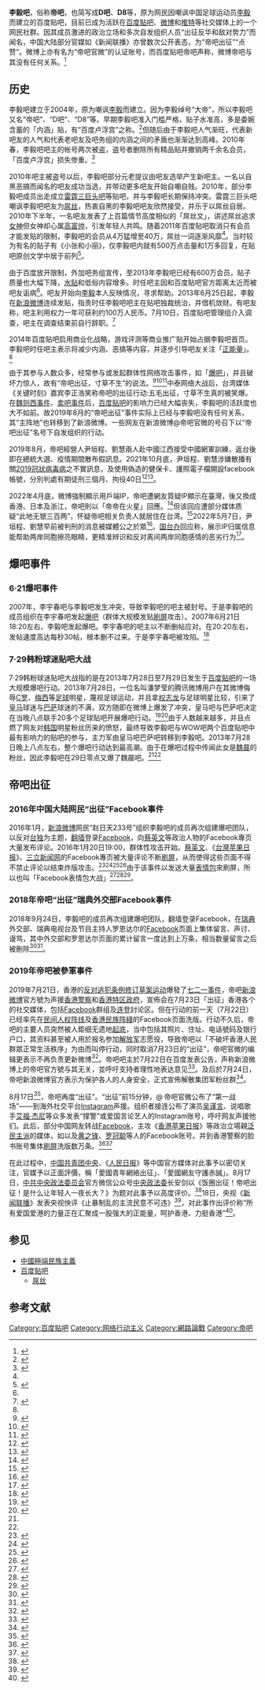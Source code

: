 {{多個問題|
{{globalize|time=2019-09-30T17:31:45+00:00}}
{{Refimprove|time=2019-09-01T02:31:59+00:00}}
{{pov|time=2019-09-30T17:31:45+00:00}}
}}
{{UTC+8}}
{{Infobox website
| name             = 百度贴吧李毅吧
| screenshot       = Liyi Tieba Homepage Screenshot.png
| screenshot_size  = 150px
| url              = [https://tieba.baidu.com/f?kw=%E6%9D%8E%E6%AF%85 李毅吧]
| type             = [[网络论坛|网络论坛]]的一个板块
| language         = 简体中文
| registration     = 选择性
| owner            = [[百度公司|百度公司]]
| launch_date      = {{Start date and age|2004}}
| current_status   = 线上
| content_license  = [[版权所有|版权所有]]
}}
'''李毅吧'''，俗称'''帝吧'''，也简写成'''D吧'''、'''D8'''等，原为网民因嘲讽中国足球运动员[[李毅_(足球运动员)|李毅]]而建立的百度贴吧，目前已成为活跃在[[百度贴吧|百度贴吧]]、[[微博|微博]]和[[推特|推特]]等社交媒体上的一个网民社群。因其成员激进的政治立场和多次自发组织人员“出征反华和敌对势力”而闻名，中国大陆部分官媒如《新闻联播》亦曾数次公开表态，为“帝吧出征”“点赞”。微博上亦有名为“帝吧官微”的认证账号，而百度贴吧帝吧声称，微博帝吧与其没有任何关系。<ref>{{Cite web |url=https://tieba.baidu.com/p/6684939531 |title=【公告】帝吧声明：帝吧没有任何外拓展平台，帝吧仅局限于贴吧 |access-date=2021-05-12 |archive-date=2021-05-12 |archive-url=https://web.archive.org/web/20210512181257/https://tieba.baidu.com/p/6684939531 |dead-url=no }}</ref>

== 历史 ==
李毅吧建立于2004年，原为嘲讽[[李毅_(足球运动员)|李毅]]而建立。因为李毅绰号“大帝”，所以李毅吧又名“帝吧”、“D吧”、“D8”等。早期李毅吧准入门槛严格，贴子水准高，多是委婉含蓄的「内涵」贴，有“百度卢浮宫”之称。<ref>{{cite web|url=https://cloud.tencent.com/info/ad70877a7e72221f63f57b10b495c2b2.html|title=百度李毅吧，也叫帝吧，有百度卢浮宫之称|website=腾讯云资讯|language=zh-hans|author=lzno31|date=2017-12-10|access-date=2018-10-01|dead-url=yes|archive-url=https://web.archive.org/web/20181001213726/https://cloud.tencent.com/info/ad70877a7e72221f63f57b10b495c2b2.html|archive-date=2018-10-01}}</ref>但随后由于李毅吧人气渐旺，代表新吧友的人气和代表老吧友及吧务组的内涵之间的矛盾也渐渐达到高峰。2010年春，李毅吧吧主的帐号两次被盗，盗号者删除所有精品贴并撤销两千余名会员，「百度卢浮宫」损失惨重。<ref name="lishi">{{cite web |title=李毅吧核心人物首度还原：那些被互联网培植的愤怒 |url=https://tech.qq.com/a/20160718/013733.htm |website=腾讯 |accessdate=2021-12-07 |archive-date=2021-12-09 |archive-url=https://web.archive.org/web/20211209200650/https://tech.qq.com/a/20160718/013733.htm |dead-url=no }}</ref>

2010年吧主被盗号以后，李毅吧部分元老提议由吧友选举产生新吧主。一名以自黑恶搞而闻名的吧友成功当选，并带动更多吧友开始自嘲自贱。2010年，部分李毅吧成员出走成立[[雷霆三巨头吧|雷霆三巨头吧]]等贴吧，并与李毅吧长期保持冲突。雷霆三巨头吧嘲讽李毅吧吧友为[[屌丝|屌丝]]，热衷自黑的李毅吧吧友欣然接受，并乐于以屌丝自居。2010年下半年，一名吧友发表了上百篇情节高度相似的「屌丝文」，讲述屌丝追求[[女神_(特定人群称谓)|女神]]但女神却心属[[高富帅|高富帅]]，引发年轻人共鸣。随着2011年百度贴吧取消只有会员才能发贴的限制，李毅吧的会员从4万猛增至40万，屌丝一词逐渐风靡<ref name="lishi"/>。当时较为有名的贴子有《小张和小丽》，仅李毅吧内就有500万点击量和1万多回复，在贴吧原创文学中居于前列<ref>{{cite web |title=网络爆红小说《小张和小丽》里面很多原型都能在聊城找到(图) |url=https://roll.sohu.com/20120413/n340404975.shtml |website=搜狐 |accessdate=2021-12-07 |archive-date=2021-12-09 |archive-url=https://web.archive.org/web/20211209194745/https://roll.sohu.com/20120413/n340404975.shtml |dead-url=no }}</ref>。

由于百度放开限制，外加吧务组宣传，至2013年李毅吧已经有600万会员，贴子质量也大幅下降，[[灌水_(网络用语)|水贴]]和低俗内容增多。时任吧主因和百度贴吧官方距离太近而被吧友诟病<ref name="lishi"/>。吧友开始向[[李毅|李毅]]本人反映情况，寻求帮助。2013年6月25日起，李毅在[[新浪微博|新浪微博]]连续发贴，指责时任李毅吧吧主在贴吧独裁统治，并借机敛财。有吧友称，吧主利用权力一年可获利约100万人民币。7月10日，百度贴吧管理组介入调查，吧主在调查结束前自行辞职。<ref>{{cite web |title=起底李毅吧：吧主敛财年入百万 网络暴力盛行 |url=https://m.sohu.com/n/382409380/ |website=搜狐 |accessdate=2021-12-07 |archive-date=2021-12-07 |archive-url=https://web.archive.org/web/20211207055946/https://m.sohu.com/n/382409380/ |dead-url=no }}</ref>

2014年百度贴吧启用商业化战略，游戏评测等商业推广贴开始占据李毅吧首页。李毅吧时任吧主表示将减少内涵、恶搞等内容，并逐步引导吧友关注「[[正能量|正能量]]」。<ref name="lishi"/>

由于其参与人数众多，经常参与或发起群体性网络攻击事件，如「[[爆吧|爆吧]]」，并且破坏力惊人，故有“帝吧出征，寸草不生”的说法。<ref>{{cite web|url=http://sports.qq.com/a/20160121/056029.htm|title=【体育课】帝吧出征寸草不生 他们为何而战？|website=腾讯网|language=zh-hans|date=2016-01-21|access-date=2018-10-01|dead-url=no|archive-url=https://web.archive.org/web/20181001213631/http://sports.qq.com/a/20160121/056029.htm|archive-date=2018-10-01}}</ref><ref>{{cite web|url=http://www.100tmt.com/news/news_4334.shtml|title=帝吧出征，寸草不生，中国网民差点收复台湾|publisher=大熊老师很抱歉|website=创客100网|author=万能的大熊|date=2016-01-25|access-date=2018-10-01|language=zh-hans|dead-url=no|archive-url=https://web.archive.org/web/20181001214726/http://www.100tmt.com/news/news_4334.shtml|archive-date=2018-10-01}}</ref><ref>{{cite web|url=https://www.thenewslens.com/article/35362|title=帝吧出征，寸草不生？这种制式转贴文章或罐头贴图能说服什么人？|website=The News Lens 关键评论网|date=2016-01-28|access-date=2018-10-01|language=zh-hant|dead-url=yes|archive-url=https://web.archive.org/web/20181001214817/https://www.thenewslens.com/article/35362|archive-date=2018-10-01}}</ref>中泰网络大战后，台湾媒体《关键时刻》嘉宾李正浩笑称帝吧的出征行动:五毛出征，寸草不生真的被笑爆。
在[[魏则西事件|魏则西事件]]、[[卖吧事件|卖吧事件]]后，[[百度贴吧|百度贴吧]]的影响力已经大幅丧失，李毅吧的活跃度也大不如前。故2019年8月的“帝吧出征”事件实际上已经与李毅吧没有任何关系，其“主阵地”也转移到了新浪微博。一些网友在新浪微博@帝吧官微的号召下以“帝吧出征”名号下自发组织的行动。

2019年8月，帝吧經營人尹垣程、劉慧兩人赴中國江西接受中國網軍訓練，返台後即在總統大選、疫情期間散布假訊息。2021年10月底，尹垣程、劉慧涉嫌散播有關[[2019冠狀病毒病|2019冠狀病毒病]]之不實訊息，及使用偽造的健保卡、護照電子檔開設facebook帳號，分別判處有期徒刑三個月、拘役40日<ref>{{Cite web|title=花蓮地方法院判決書|url=https://law.judicial.gov.tw/FJUD/data.aspx?ty=JD&id=HLDM%2c110%2c%e6%98%93%2c225%2c20211028%2c1&ot=in|access-date=2022-05-09|archive-date=2022-05-16|archive-url=https://web.archive.org/web/20220516054811/https://law.judicial.gov.tw/FJUD/data.aspx?ty=JD&id=HLDM%2c110%2c%e6%98%93%2c225%2c20211028%2c1&ot=in}}</ref><ref>{{Cite web|title=起訴書及相關細節|url=https://psue.moj.gov.tw/psiqs/detail.jsp?d=80bfe5c5edaba769debf17baf92f3c40e4962404cb68d60ba6}}</ref>。

2022年4月底，微博強制顯示用戶端IP，帝吧遭網友質疑IP顯示在臺灣，後又換成香港、日本及浙江，帝吧則以「帝帝在火星」回應。<ref>{{cite news|date=2022-04-30|title=中國多名愛國網紅IP在國外 帝吧官微IP在台灣|url=https://www.cna.com.tw/news/acn/202204300220.aspx|agency=中央通訊社|author=楊昇儒|accessdate=2022-05-03|language=zh-tw|archive-date=2022-06-20|archive-url=https://web.archive.org/web/20220620205637/https://www.cna.com.tw/news/acn/202204300220.aspx}}</ref>但该回应遭部分媒体质疑“此地无银三百两”，怀疑帝吧相关负责人就居住在台湾。<ref>{{Cite web|title=【精選】中國經濟慘…外資逃亡單月流失5千億！習近平軟化找科技大咖救命？【關鍵時刻】-劉寶傑 黃世聰 吳子嘉 林廷輝 陳東豪 姚惠珍|url=https://www.youtube.com/watch?v=a7ynPD27CVI|access-date=2022-05-08|archive-date=2022-05-08|archive-url=https://web.archive.org/web/20220508065312/https://www.youtube.com/watch?v=a7ynPD27CVI}}</ref>2022年5月7日，尹垣程、劉慧早前被判刑的消息被媒體公之於眾<ref>{{Cite web|title=台灣人受訓當中國網軍！「帝吧」台男軍頭放疫情謠言判刑3月|url=https://news.ltn.com.tw/news/society/breakingnews/3919012|access-date=2022-05-08|archive-date=2022-05-14|archive-url=https://web.archive.org/web/20220514171237/https://news.ltn.com.tw/news/society/breakingnews/3919012}}</ref>。[[国台办|国台办]]回应称，展示IP归属信息能帮助两岸同胞擦亮眼睛，更精准辨识和反对离间两岸同胞感情的恶劣行为<ref>{{Cite web|title=国台办回应帝吧官微IP属地显示为台湾|url=https://finance.sina.com.cn/tech/2022-05-11/doc-imcwipii9222691.shtml|access-date=2022-05-11|date=2022-05-11|last=财联社|work=新浪科技|archive-date=2022-05-12|archive-url=https://web.archive.org/web/20220512000004/https://finance.sina.com.cn/tech/2022-05-11/doc-imcwipii9222691.shtml}}</ref>。

== 爆吧事件 ==
=== 6·21爆吧事件 ===
2007年，李宇春吧与李毅吧发生冲突，导致李毅吧的吧主被封号。于是李毅吧的成员组织在李宇春吧发起[[爆吧|爆吧]]（群体大规模发贴[[刷屏|刷屏]]攻击）。2007年6月21日18:20左右，李毅吧发起爆吧。李宇春吧的吧主以不断删帖应对。在20:20左右，发帖速度高达每秒30帖，根本删不过来。于是李宇春吧被攻陷。<ref>{{cite web|title=[学子论文]从“爆吧”看网络传播|website=人民网|url=http://media.people.com.cn/GB/22114/44110/142321/10476002.html|date=2009-11-30|access-date=2018-10-01|author=鞠圣娇|dead-url=yes|archive-url=https://web.archive.org/web/20181001184858/http://media.people.com.cn/GB/22114/44110/142321/10476002.html|archive-date=2018-10-01|language=zh-hans}}</ref>

=== 7·29韩粉球迷贴吧大战 ===
7·29韩粉球迷贴吧大战指的是在2013年7月28日至7月29日发生于[[百度贴吧|百度贴吧]]的一场大规模爆吧行动。2013年7月28日，一位名叫潘梦莹的腾讯微博用户在其微博侮辱[[C罗|C罗]]、[[梅西|梅西]]等[[足球|足球]]明星，蔑视足球运动，并且拿[[权志龙|权志龙]]与足球明星比较，引来了[[皇家马德里足球会|皇马]]球迷与[[巴塞隆拿足球会|巴萨]]球迷的不满，双方随即在微博上爆发了冲突，皇马吧与巴萨吧决定在当晚八点联手20多个足球贴吧开展爆吧行动。<ref name="auto">{{cite web|url=http://finance.jrj.com.cn/tech/2013/08/01192215620386-7.shtml|date=2013-08-01|title=揭秘权志龙吧爆吧事件全过程|publisher=金融界|archive-url=https://archive.today/20130801124004/http://finance.jrj.com.cn/tech/2013/08/01192215620386-7.shtml|archive-date=2013-08-01|access-date=2018-10-01}}</ref><ref name="xinlanwang">{{cite web|url=http://n.cztv.com/wy/2013/07/2013-07-293967861.htm|language=zh-hans|title=揭秘权志龙吧爆吧事件全过程 粉丝乱黑球星遭球迷围攻|website=新蓝网|date=2013-07-29|access-date=2018-10-01|dead-url=no|archive-date=2018-10-01|archive-url=https://web.archive.org/web/20181001185934/http://n.cztv.com/wy/2013/07/2013-07-293967861.htm}}</ref>由于人数越来越多，并且点燃了网友对[[韩国|韩国]]明星粉丝历来的愤怒，最终导致李毅吧与WOW吧两个百度贴吧中最有影响力的贴吧的参与，主力军由皇马吧巴萨吧转移到李毅吧。2013年7月28日晚上八点左右，整个爆吧行动达到最高潮。由于在爆吧过程中传闻此女是[[魏晨|魏晨]]的粉丝，因此李毅吧在29日零点又爆了魏晨吧。<ref name="auto"/><ref name="xinlanwang" />

==帝吧出征==
=== 2016年中国大陆网民“出征”Facebook事件 ===
{{main|2016年中国大陆网民“出征”Facebook事件}}
2016年1月，[[新浪微博|新浪微博]]网民“赵日天233号”组织李毅吧的成员再次组建爆吧团队，以反对[[台独|台独]]为主题，[[翻墙|翻墙]]登录[[Facebook|Facebook]]，向[[蔡英文|蔡英文]]等政治人物的Facebook專页大量发布评论。2016年1月20日19:00，群体性攻击开始。[[蔡英文|蔡英文]]、《[[苹果日报_(台湾)|台灣苹果日报]]》、[[三立新闻网|三立新闻网]]的Facebook專页被大量评论不断[[刷屏|刷屏]]，从而使得这些页面不得不禁止评论以结束炸版攻击。<ref>{{cite web|url=http://tech.sina.com.cn/i/2016-01-22/doc-ifxnuvxe8360645.shtml|title=人民日报评帝吧出征FB：90后，相信你们！|website=新浪科技|publisher=人民日报公众号|date=2016-01-22|access-date=2018-10-01|language=zh-hans|dead-url=no|archive-url=https://web.archive.org/web/20181001210329/http://tech.sina.com.cn/i/2016-01-22/doc-ifxnuvxe8360645.shtml|archive-date=2018-10-01}}</ref><ref name="pinwan">{{cite news | title = 亲历帝吧出征FB“表情包大战” 两岸不是在战斗而是狂欢 | publisher = 品玩 | date = 2016-01-21 | url = http://www.pingwest.com/fighting-with-fun/ | language = zh | deadurl = yes | archiveurl = https://web.archive.org/web/20160224075404/http://www.pingwest.com/fighting-with-fun/ | archivedate = 2016-02-24 | access-date = 2018-10-01 }}</ref><ref name="sohu">{{cite news | title = 帝吧出征fb表情包大战升级 千万大陆网友翻墙占领脸书 | publisher = 搜狐 | date = 2016-01-20 | url = http://mt.sohu.com/20160120/n435260101.shtml | language = zh | deadurl = yes | archiveurl = https://web.archive.org/web/20160124062316/http://mt.sohu.com/20160120/n435260101.shtml | archivedate = 2016-01-24 | accessdate = 2018-10-01 }}</ref><ref name="qianzhan">{{cite news| title = 帝吧“表情包”远征FB成绩单：台独电视台吓呆| publisher = 前瞻网| date = 2016-01-21| url = http://www.admin5.com/article/20160121/644202.shtml| language = zh| deadurl = yes| archiveurl = https://web.archive.org/web/20160122111821/http://www.admin5.com/article/20160121/644202.shtml| archivedate = 2016-01-22| access-date = 2018-10-01}}</ref>由于该事件以发送大量[[表情包|表情包]]來刷屏，所以也叫「Facebook表情包大战」<ref>{{cite web|url=http://www.pingwest.com/fighting-with-fun/|archive-url=https://web.archive.org/web/20170104050842/http://www.pingwest.com/fighting-with-fun/|language=zh-hans|title=亲自参加两岸Facebook"表情包大战"是一种什么样的体验？|website=PingWest品玩|author=fengshangyue|date=2016-01-20|archive-date=2017-01-04|dead-url=yes|access-date=2018-10-01}}</ref><ref>{{cite web|website=新浪新闻中心|language=zh-hans|title="台湾网络被大陆表情包碾压"事件的意义被低估了|archive-date=2017-07-01|date=2016-01-19|url=http://news.sina.com.cn/c/2016-01-19/doc-ifxnqriz9903200.shtml|dead-url=no|archive-url=https://web.archive.org/web/20170701161032/http://news.sina.com.cn/c/2016-01-19/doc-ifxnqriz9903200.shtml|access-date=2018-10-01}}</ref><ref>{{Cite news|url=http://mil.sohu.com/20160127/n436027172.shtml|title=大陆和台湾网友掀表情包大战 国台办回应|date=2016-01-27|access-date=2018-10-07|language=zh-hans|website=搜狐军事频道|publisher=观察者网|dead-url=no|archive-url=https://web.archive.org/web/20181007023705/http://mil.sohu.com/20160127/n436027172.shtml|archive-date=2018-10-07}}</ref>。

=== 2018年帝吧“出征”瑞典外交部Facebook事件 ===
{{see also|中国游客瑞典旅舍事件}}
2018年9月24日，李毅吧的成员再次组建爆吧团队，翻墙登录Facebook，在[[瑞典|瑞典]]外交部、瑞典电视台及节目主持人罗恩达尔的[[Facebook|Facebook]]页面上集体留言、声讨、谩骂，其中外交部和罗恩达尔页面的累计留言一度达到上万条，相当数量留言之后被刪除<ref>{{cite web|title=內地网民「翻墙」涌瑞典外交部Facebook洗版　自詡「中式幽默」|url=https://www.hk01.com/%E5%8D%B3%E6%99%82%E4%B8%AD%E5%9C%8B/239611/%E5%85%A7%E5%9C%B0%E7%B6%B2%E6%B0%91-%E7%BF%BB%E7%89%86-%E6%B9%A7%E7%91%9E%E5%85%B8%E5%A4%96%E4%BA%A4%E9%83%A8facebook%E6%B4%97%E7%89%88-%E8%87%AA%E8%A9%A1-%E4%B8%AD%E5%BC%8F%E5%B9%BD%E9%BB%98|website=香港01|date=2018-09-25|access-date=2018-10-07|language=zh-hant|author=王兆阳|dead-url=no|archive-url=https://web.archive.org/web/20181007023725/https://www.hk01.com/%E5%8D%B3%E6%99%82%E4%B8%AD%E5%9C%8B/239611/%E5%85%A7%E5%9C%B0%E7%B6%B2%E6%B0%91-%E7%BF%BB%E7%89%86-%E6%B9%A7%E7%91%9E%E5%85%B8%E5%A4%96%E4%BA%A4%E9%83%A8facebook%E6%B4%97%E7%89%88-%E8%87%AA%E8%A9%A1-%E4%B8%AD%E5%BC%8F%E5%B9%BD%E9%BB%98|archive-date=2018-10-07}}</ref><ref>{{cite web|title=中国网军翻墙出征！瑞典外交部、主持人脸书沦陷|url=https://tw.appledaily.com/new/realtime/20180925/1436102/|website=苹果日报 (台湾)|date=2018-09-25|access-date=2018-10-07|language=zh-hant|dead-url=no|archive-url=https://web.archive.org/web/20181007023746/https://tw.appledaily.com/new/realtime/20180925/1436102/|archive-date=2018-10-07}}</ref>。

=== 2019年帝吧被參軍事件 ===
{{main|2019年帝吧出征事件}}
2019年7月21日，香港的[[反对逃犯条例修订草案运动|反对逃犯条例修订草案运动]]爆發了[[七二一事件|七二一事件]]，帝吧[[新浪微博|新浪微博]]官方號为声援[[香港警察|香港警察]]和[[香港特別行政区政府|香港特区政府]]，宣佈会在7月23日「出征」香港各个的社交媒体，包括[[Facebook|Facebook]]群组及[[连登|连登]]討论区。但在行动的前一天（7月22日）已经率先在[[民间人权阵线|民间人权阵线]]及[[香港民族阵綫|香港民族阵綫]]的Facebook页面洗版。行动不久后，帝吧的主要人员突然被人鉅细无遗地[[起底|起底]]，当中包括其照片、住址、电话號码及银行户口，其资料甚至被人用於报名参加[[解放军|解放军]]志愿役，导致帝吧以「不破坏香港人民群眾正常生活秩序」为由而叫停行动，同时取消7月23日的“出征”，帝吧官微的编辑更表示不再负责更新微博<ref>{{cite web|title=中国网军扬言到香港 FB 踩场　反被起底「所有」个人私隱|url=https://unwire.hk/2019/07/23/china-ver-ctos/tech-secure/|website=UNWIRE.HK|date=2019-07-23|language=zh-hant|dead-url=no|access-date=2019-07-23|archive-date=2019-07-23|archive-url=https://web.archive.org/web/20190723160632/https://unwire.hk/2019/07/23/china-ver-ctos/tech-secure/}}</ref>。帝吧吧主於7月22日在百度发表公告，声称新浪微博上的帝吧官方號与其无关，並呼吁支持者理性地表达意见<ref>{{cite web |author1=无字教科书 |title=【公告】帝吧奉行理性爱国的原则，其他平台“帝吧”与本吧无关 |url=https://tieba.baidu.com/p/6202451009 |website=百度贴吧 |accessdate=2019-07-25 |ref=baidu2019722 |archive-date=2020-05-20 |archive-url=https://web.archive.org/web/20200520021434/https://tieba.baidu.com/p/6202451009 |dead-url=no }}</ref>。及后於7月24日，帝吧新浪微博官方表示为保护各人的人身安全，正式宣佈解散集团军粉丝群<ref name="hk012019725">{{cite news |author1=陈锦洪 |title=中国网军「帝吧」解散未出战先败阵？原来想组5千人大军！？ |url=https://www.hk01.com/%E6%95%B8%E7%A2%BC%E7%94%9F%E6%B4%BB/355846/%E4%B8%AD%E5%9C%8B%E7%B6%B2%E8%BB%8D-%E5%B8%9D%E5%90%A7-%E8%A7%A3%E6%95%A3%E6%9C%AA%E5%87%BA%E6%88%B0%E5%85%88%E6%95%97%E9%99%A3-%E5%8E%9F%E4%BE%86%E6%83%B3%E7%B5%845%E5%8D%83%E4%BA%BA%E5%A4%A7%E8%BB%8D |accessdate=2019-07-25 |work=香港01 |date=2019-07-24 |language=zh-HK |archive-date=2020-11-27 |archive-url=https://web.archive.org/web/20201127025151/https://www.hk01.com/%E6%95%B8%E7%A2%BC%E7%94%9F%E6%B4%BB/355846/%E4%B8%AD%E5%9C%8B%E7%B6%B2%E8%BB%8D-%E5%B8%9D%E5%90%A7-%E8%A7%A3%E6%95%A3%E6%9C%AA%E5%87%BA%E6%88%B0%E5%85%88%E6%95%97%E9%99%A3-%E5%8E%9F%E4%BE%86%E6%83%B3%E7%B5%845%E5%8D%83%E4%BA%BA%E5%A4%A7%E8%BB%8D |dead-url=no }}</ref>。

8月17日<ref>{{Cite news |url=https://hk.on.cc/hk/bkn/cnt/news/20190818/bkn-20190818114408850-0818_00822_001.html |title=修例風波：網軍帝吧翻牆突襲　洗版強攻「毒蘋果」 |date=2019-08-18 |work=東網 on.cc |accessdate=2021-01-15 |language=zh-hk |archive-date=2020-08-10 |archive-url=https://web.archive.org/web/20200810060515/https://hk.on.cc/hk/bkn/cnt/news/20190818/bkn-20190818114408850-0818_00822_001.html |dead-url=no }}</ref>，帝吧再度“出征”。“出征”前15分钟，@ 帝吧官微公布了“第一战场”——到海外社交平台[[Instagram|Instagram]]声援{{需要解释|饭圈女孩}}。组织者接连公布了演员[[吴谨言|吴谨言]]、说唱歌手[[艾福·杰尼|艾福·杰尼]]等众多发表“撑警”或爱国言论艺人的Instagram账号，呼吁网友声援他们。此后，部分中国网友转战[[Facebook|Facebook]]，主攻《[[香港苹果日报|香港苹果日报]]》等政治立場親[[泛民主派|泛民主派]]的媒体，如以及[[黄之锋|黄之锋]]、[[罗冠聪|罗冠聪]]等人的Facebook账号。并到香港警察的脸书账号集体[[刷屏|刷屏]]洗版数万条。<ref>{{cite web|title=帝吧再出征，首站支援饭圈女孩|url=https://www.guancha.cn/politics/2019_08_18_514016_5.shtml/|website=GUANCHA.CN|date=2019-08-18|dead-url=no}}{{Dead link|date=2019年12月 |bot=InternetArchiveBot |fix-attempted=yes }}</ref><ref>{{Cite news |url=https://www.hk01.com/%E8%AD%B0%E4%BA%8B%E5%BB%B3/365058/%E9%80%83%E7%8A%AF%E6%A2%9D%E4%BE%8B-%E5%B8%9D%E5%90%A7%E5%87%BA%E5%BE%81-%E5%8A%9B%E6%92%90%E6%B8%AFsir-%E5%AE%98%E5%AA%92-%E6%84%9B%E5%9C%8B%E7%B6%B2%E5%8F%8B%E5%AE%88%E8%AD%B7%E8%B5%A4%E8%AA%A0 |title=帝吧出征「力撐港sir」　官媒：愛國網友守護赤誠 |date=2019-08-18 |work=香港01 |accessdate=2019-08-18 |language=zh-hk |archive-date=2020-05-22 |archive-url=https://web.archive.org/web/20200522124700/https://www.hk01.com/%E8%AD%B0%E4%BA%8B%E5%BB%B3/365058/%E9%80%83%E7%8A%AF%E6%A2%9D%E4%BE%8B-%E5%B8%9D%E5%90%A7%E5%87%BA%E5%BE%81-%E5%8A%9B%E6%92%90%E6%B8%AFsir-%E5%AE%98%E5%AA%92-%E6%84%9B%E5%9C%8B%E7%B6%B2%E5%8F%8B%E5%AE%88%E8%AD%B7%E8%B5%A4%E8%AA%A0 |dead-url=no }}</ref>

在此过程中，[[中国共青团中央|中国共青团中央]]、《[[人民日报|人民日报]]》等中国官方媒体对此事予以密切关注，官媒予以正面評價，稱「愛國青年網絡出征」、「愛國網友守護赤誠」。8月17日，[[中共中央政法委员会|中共中央政法委员会]]官方微信公众号[[中央政法委|中央政法委]]长安剑以《饭圈出征！帝吧出征！是什么让年轻人一夜长大？》为题对此事予以高度评价。<ref>{{Cite web|title=饭圈出征！帝吧出征！是什么让年轻人一夜长大？|url=https://mp.weixin.qq.com/s/7v4z3ozLOkHnLpDrYqxOcQ|accessdate=|author=|date=2019-08-17|format=|publisher=|language=简中|archiveurl=https://web.archive.org/web/20201213004951/https://mp.weixin.qq.com/s/7v4z3ozLOkHnLpDrYqxOcQ|archivedate=2020-12-13|dead-url=no}}</ref>18日，央视《[[新闻联播|新闻联播]]》发表央视快评《止暴制乱的主流民意不可违》<ref>{{Cite web|title=【央视快评】止暴制乱的主流民意不可违|url=http://news.cctv.com/2019/08/18/ARTIq1Pi2AVAtk9diJ5i1Tav190818.shtml|accessdate=2020-08-12|author=刘亮|date=2019-08-18|format=|work=news.cctv.com|publisher=央视网|language=zh-cn|archive-date=2021-07-05|archive-url=https://web.archive.org/web/20210705053726/https://s.go-mpulse.net/boomerang/7XL4G-6N3JX-QZ6JL-GESDR-2KLZL|dead-url=no}}</ref>，对此事作出评价称“所有爱国爱港的力量正在汇聚成一股强大的正能量，呵护香港、力挺香港”<ref>{{Cite web |url=https://news.sina.com.cn/c/2019-08-18/doc-ihytcern1749313.shtml |title=《新闻联播》播发央视快评:乱港暴力已入穷途末路 |access-date=2019-08-20 |archive-date=2019-08-20 |archive-url=https://web.archive.org/web/20190820163034/https://news.sina.com.cn/c/2019-08-18/doc-ihytcern1749313.shtml |dead-url=no }}</ref>。

== 参见 ==
*[[中國極端民族主義|中國極端民族主義]]
*[[百度贴吧|百度贴吧]]
**[[屌丝|屌丝]]

== 参考文献 ==
{{references|2}}

[[Category:百度贴吧|Category:百度贴吧]]
[[Category:网络行动主义|Category:网络行动主义]]
[[Category:網路論戰|Category:網路論戰]]
[[Category:帝吧|Category:帝吧]]